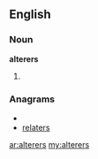 ==English==

===Noun===
'''alterers'''

# {{plural of|[[alterer]]}}

===Anagrams===
* {{alphagram|aeelrrst}}
* [[relaters#English|relaters]]

[[ar:alterers]]
[[my:alterers]]